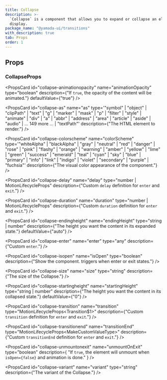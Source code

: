 ```yaml
---
title: Collapse
description: >-
  `Collapse` is a component that allows you to expand or collapse an element for
  display.
package_name: "@yamada-ui/transitions"
with_description: true
tab: Props
order: 1
---
```


## Props

### CollapseProps

<PropsCard id="collapse-_accept" name="_accept" type="CSSUIObject" />

<PropsCard id="collapse-_active" name="_active" type="CSSUIObject" />

<PropsCard id="collapse-_after" name="_after" type="CSSUIObject" />

<PropsCard id="collapse-_anylink" name="_anyLink" type="CSSUIObject" />

<PropsCard id="collapse-_autofill" name="_autofill" type="CSSUIObject" />

<PropsCard id="collapse-_backdrop" name="_backdrop" type="CSSUIObject" />

<PropsCard id="collapse-_before" name="_before" type="CSSUIObject" />

<PropsCard id="collapse-_between" name="_between" type="CSSUIObject" />

<PropsCard id="collapse-_blank" name="_blank" type="CSSUIObject" />

<PropsCard id="collapse-_checked" name="_checked" type="CSSUIObject" />

<PropsCard id="collapse-_cue" name="_cue" type="CSSUIObject" />

<PropsCard id="collapse-_cueregion" name="_cueRegion" type="CSSUIObject" />

<PropsCard id="collapse-_dark" name="_dark" type="CSSUIObject" />

<PropsCard id="collapse-_default" name="_default" type="CSSUIObject" />

<PropsCard id="collapse-_disabled" name="_disabled" type="CSSUIObject" />

<PropsCard id="collapse-_empty" name="_empty" type="CSSUIObject" />

<PropsCard id="collapse-_enabled" name="_enabled" type="CSSUIObject" />

<PropsCard id="collapse-_end" name="_end" type="CSSUIObject" />

<PropsCard id="collapse-_even" name="_even" type="CSSUIObject" />

<PropsCard id="collapse-_expanded" name="_expanded" type="CSSUIObject" />

<PropsCard
  id="collapse-_fileselector"
  name="_fileSelector"
  type="CSSUIObject"
/>

<PropsCard id="collapse-_filled" name="_filled" type="CSSUIObject" />

<PropsCard id="collapse-_first" name="_first" type="CSSUIObject" />

<PropsCard id="collapse-_firstletter" name="_firstLetter" type="CSSUIObject" />

<PropsCard id="collapse-_firstline" name="_firstLine" type="CSSUIObject" />

<PropsCard id="collapse-_focus" name="_focus" type="CSSUIObject" />

<PropsCard
  id="collapse-_focusvisible"
  name="_focusVisible"
  type="CSSUIObject"
/>

<PropsCard id="collapse-_focuswithin" name="_focusWithin" type="CSSUIObject" />

<PropsCard id="collapse-_fullscreen" name="_fullScreen" type="CSSUIObject" />

<PropsCard id="collapse-_grabbed" name="_grabbed" type="CSSUIObject" />

<PropsCard id="collapse-_groupaccept" name="_groupAccept" type="CSSUIObject" />

<PropsCard id="collapse-_groupactive" name="_groupActive" type="CSSUIObject" />

<PropsCard id="collapse-_groupblank" name="_groupBlank" type="CSSUIObject" />

<PropsCard
  id="collapse-_groupchecked"
  name="_groupChecked"
  type="CSSUIObject"
/>

<PropsCard
  id="collapse-_groupdisabled"
  name="_groupDisabled"
  type="CSSUIObject"
/>

<PropsCard
  id="collapse-_groupenabled"
  name="_groupEnabled"
  type="CSSUIObject"
/>

<PropsCard
  id="collapse-_groupexpanded"
  name="_groupExpanded"
  type="CSSUIObject"
/>

<PropsCard id="collapse-_groupfocus" name="_groupFocus" type="CSSUIObject" />

<PropsCard
  id="collapse-_groupfocusvisible"
  name="_groupFocusVisible"
  type="CSSUIObject"
/>

<PropsCard
  id="collapse-_groupfocuswithin"
  name="_groupFocusWithin"
  type="CSSUIObject"
/>

<PropsCard
  id="collapse-_groupgrabbed"
  name="_groupGrabbed"
  type="CSSUIObject"
/>

<PropsCard
  id="collapse-_grouphorizontal"
  name="_groupHorizontal"
  type="CSSUIObject"
/>

<PropsCard id="collapse-_grouphover" name="_groupHover" type="CSSUIObject" />

<PropsCard id="collapse-_groupidle" name="_groupIdle" type="CSSUIObject" />

<PropsCard
  id="collapse-_groupinvalid"
  name="_groupInvalid"
  type="CSSUIObject"
/>

<PropsCard id="collapse-_grouploaded" name="_groupLoaded" type="CSSUIObject" />

<PropsCard
  id="collapse-_grouploading"
  name="_groupLoading"
  type="CSSUIObject"
/>

<PropsCard
  id="collapse-_groupoptional"
  name="_groupOptional"
  type="CSSUIObject"
/>

<PropsCard
  id="collapse-_groupplaceholdershown"
  name="_groupPlaceholderShown"
  type="CSSUIObject"
/>

<PropsCard
  id="collapse-_grouppressed"
  name="_groupPressed"
  type="CSSUIObject"
/>

<PropsCard
  id="collapse-_groupreadonly"
  name="_groupReadOnly"
  type="CSSUIObject"
/>

<PropsCard
  id="collapse-_groupreadwrite"
  name="_groupReadWrite"
  type="CSSUIObject"
/>

<PropsCard id="collapse-_groupreject" name="_groupReject" type="CSSUIObject" />

<PropsCard
  id="collapse-_grouprequired"
  name="_groupRequired"
  type="CSSUIObject"
/>

<PropsCard
  id="collapse-_groupselected"
  name="_groupSelected"
  type="CSSUIObject"
/>

<PropsCard
  id="collapse-_groupuserinvalid"
  name="_groupUserInvalid"
  type="CSSUIObject"
/>

<PropsCard id="collapse-_groupvalid" name="_groupValid" type="CSSUIObject" />

<PropsCard
  id="collapse-_groupvertical"
  name="_groupVertical"
  type="CSSUIObject"
/>

<PropsCard id="collapse-_hidden" name="_hidden" type="CSSUIObject" />

<PropsCard id="collapse-_holiday" name="_holiday" type="CSSUIObject" />

<PropsCard id="collapse-_horizontal" name="_horizontal" type="CSSUIObject" />

<PropsCard id="collapse-_hover" name="_hover" type="CSSUIObject" />

<PropsCard id="collapse-_idle" name="_idle" type="CSSUIObject" />

<PropsCard
  id="collapse-_indeterminate"
  name="_indeterminate"
  type="CSSUIObject"
/>

<PropsCard id="collapse-_inrange" name="_inRange" type="CSSUIObject" />

<PropsCard id="collapse-_invalid" name="_invalid" type="CSSUIObject" />

<PropsCard id="collapse-_last" name="_last" type="CSSUIObject" />

<PropsCard id="collapse-_light" name="_light" type="CSSUIObject" />

<PropsCard id="collapse-_link" name="_link" type="CSSUIObject" />

<PropsCard id="collapse-_loaded" name="_loaded" type="CSSUIObject" />

<PropsCard id="collapse-_loading" name="_loading" type="CSSUIObject" />

<PropsCard id="collapse-_marker" name="_marker" type="CSSUIObject" />

<PropsCard id="collapse-_mediadark" name="_mediaDark" type="CSSUIObject" />

<PropsCard id="collapse-_medialight" name="_mediaLight" type="CSSUIObject" />

<PropsCard
  id="collapse-_mediareducemotion"
  name="_mediaReduceMotion"
  type="CSSUIObject"
/>

<PropsCard id="collapse-_modal" name="_modal" type="CSSUIObject" />

<PropsCard
  id="collapse-_nativeactive"
  name="_nativeActive"
  type="CSSUIObject"
/>

<PropsCard
  id="collapse-_nativechecked"
  name="_nativeChecked"
  type="CSSUIObject"
/>

<PropsCard
  id="collapse-_nativedisabled"
  name="_nativeDisabled"
  type="CSSUIObject"
/>

<PropsCard id="collapse-_nativefocus" name="_nativeFocus" type="CSSUIObject" />

<PropsCard
  id="collapse-_nativefocusvisible"
  name="_nativeFocusVisible"
  type="CSSUIObject"
/>

<PropsCard
  id="collapse-_nativefocuswithin"
  name="_nativeFocusWithin"
  type="CSSUIObject"
/>

<PropsCard
  id="collapse-_nativehidden"
  name="_nativeHidden"
  type="CSSUIObject"
/>

<PropsCard id="collapse-_nativehover" name="_nativeHover" type="CSSUIObject" />

<PropsCard
  id="collapse-_nativereadonly"
  name="_nativeReadOnly"
  type="CSSUIObject"
/>

<PropsCard
  id="collapse-_nativetarget"
  name="_nativeTarget"
  type="CSSUIObject"
/>

<PropsCard id="collapse-_nativevalid" name="_nativeValid" type="CSSUIObject" />

<PropsCard id="collapse-_notfirst" name="_notFirst" type="CSSUIObject" />

<PropsCard id="collapse-_notlast" name="_notLast" type="CSSUIObject" />

<PropsCard id="collapse-_nottarget" name="_notTarget" type="CSSUIObject" />

<PropsCard id="collapse-_odd" name="_odd" type="CSSUIObject" />

<PropsCard id="collapse-_only" name="_only" type="CSSUIObject" />

<PropsCard id="collapse-_optional" name="_optional" type="CSSUIObject" />

<PropsCard id="collapse-_outrange" name="_outRange" type="CSSUIObject" />

<PropsCard id="collapse-_outside" name="_outside" type="CSSUIObject" />

<PropsCard id="collapse-_paused" name="_paused" type="CSSUIObject" />

<PropsCard id="collapse-_peeraccept" name="_peerAccept" type="CSSUIObject" />

<PropsCard id="collapse-_peeractive" name="_peerActive" type="CSSUIObject" />

<PropsCard id="collapse-_peerblank" name="_peerBlank" type="CSSUIObject" />

<PropsCard id="collapse-_peerchecked" name="_peerChecked" type="CSSUIObject" />

<PropsCard
  id="collapse-_peerdisabled"
  name="_peerDisabled"
  type="CSSUIObject"
/>

<PropsCard id="collapse-_peerenabled" name="_peerEnabled" type="CSSUIObject" />

<PropsCard
  id="collapse-_peerexpanded"
  name="_peerExpanded"
  type="CSSUIObject"
/>

<PropsCard id="collapse-_peerfocus" name="_peerFocus" type="CSSUIObject" />

<PropsCard
  id="collapse-_peerfocusvisible"
  name="_peerFocusVisible"
  type="CSSUIObject"
/>

<PropsCard
  id="collapse-_peerfocuswithin"
  name="_peerFocusWithin"
  type="CSSUIObject"
/>

<PropsCard id="collapse-_peergrabbed" name="_peerGrabbed" type="CSSUIObject" />

<PropsCard
  id="collapse-_peerhorizontal"
  name="_peerHorizontal"
  type="CSSUIObject"
/>

<PropsCard id="collapse-_peerhover" name="_peerHover" type="CSSUIObject" />

<PropsCard id="collapse-_peeridle" name="_peerIdle" type="CSSUIObject" />

<PropsCard id="collapse-_peerinvalid" name="_peerInvalid" type="CSSUIObject" />

<PropsCard id="collapse-_peerloaded" name="_peerLoaded" type="CSSUIObject" />

<PropsCard id="collapse-_peerloading" name="_peerLoading" type="CSSUIObject" />

<PropsCard
  id="collapse-_peeroptional"
  name="_peerOptional"
  type="CSSUIObject"
/>

<PropsCard
  id="collapse-_peerplaceholdershown"
  name="_peerPlaceholderShown"
  type="CSSUIObject"
/>

<PropsCard id="collapse-_peerpressed" name="_peerPressed" type="CSSUIObject" />

<PropsCard
  id="collapse-_peerreadonly"
  name="_peerReadOnly"
  type="CSSUIObject"
/>

<PropsCard
  id="collapse-_peerreadwrite"
  name="_peerReadWrite"
  type="CSSUIObject"
/>

<PropsCard id="collapse-_peerreject" name="_peerReject" type="CSSUIObject" />

<PropsCard
  id="collapse-_peerrequired"
  name="_peerRequired"
  type="CSSUIObject"
/>

<PropsCard
  id="collapse-_peerselected"
  name="_peerSelected"
  type="CSSUIObject"
/>

<PropsCard
  id="collapse-_peeruserinvalid"
  name="_peerUserInvalid"
  type="CSSUIObject"
/>

<PropsCard id="collapse-_peervalid" name="_peerValid" type="CSSUIObject" />

<PropsCard
  id="collapse-_peervertical"
  name="_peerVertical"
  type="CSSUIObject"
/>

<PropsCard id="collapse-_picture" name="_picture" type="CSSUIObject" />

<PropsCard id="collapse-_placeholder" name="_placeholder" type="CSSUIObject" />

<PropsCard
  id="collapse-_placeholdershown"
  name="_placeholderShown"
  type="CSSUIObject"
/>

<PropsCard id="collapse-_playing" name="_playing" type="CSSUIObject" />

<PropsCard id="collapse-_pressed" name="_pressed" type="CSSUIObject" />

<PropsCard id="collapse-_print" name="_print" type="CSSUIObject" />

<PropsCard id="collapse-_readonly" name="_readOnly" type="CSSUIObject" />

<PropsCard id="collapse-_readwrite" name="_readWrite" type="CSSUIObject" />

<PropsCard id="collapse-_reject" name="_reject" type="CSSUIObject" />

<PropsCard id="collapse-_required" name="_required" type="CSSUIObject" />

<PropsCard id="collapse-_ripple" name="_ripple" type="CSSUIObject" />

<PropsCard id="collapse-_scrollbar" name="_scrollbar" type="CSSUIObject" />

<PropsCard
  id="collapse-_scrollbarbutton"
  name="_scrollbarButton"
  type="CSSUIObject"
/>

<PropsCard
  id="collapse-_scrollbarcorner"
  name="_scrollbarCorner"
  type="CSSUIObject"
/>

<PropsCard
  id="collapse-_scrollbarthumb"
  name="_scrollbarThumb"
  type="CSSUIObject"
/>

<PropsCard
  id="collapse-_scrollbartrack"
  name="_scrollbarTrack"
  type="CSSUIObject"
/>

<PropsCard
  id="collapse-_scrollbartrackpiece"
  name="_scrollbarTrackPiece"
  type="CSSUIObject"
/>

<PropsCard id="collapse-_selected" name="_selected" type="CSSUIObject" />

<PropsCard id="collapse-_selection" name="_selection" type="CSSUIObject" />

<PropsCard id="collapse-_start" name="_start" type="CSSUIObject" />

<PropsCard id="collapse-_target" name="_target" type="CSSUIObject" />

<PropsCard id="collapse-_today" name="_today" type="CSSUIObject" />

<PropsCard id="collapse-_userinvalid" name="_userInvalid" type="CSSUIObject" />

<PropsCard id="collapse-_valid" name="_valid" type="CSSUIObject" />

<PropsCard id="collapse-_vertical" name="_vertical" type="CSSUIObject" />

<PropsCard id="collapse-_visited" name="_visited" type="CSSUIObject" />

<PropsCard id="collapse-_weekend" name="_weekend" type="CSSUIObject" />

<PropsCard
  id="collapse-animationopacity"
  name="animationOpacity"
  type="boolean"
  description={"If `true`, the opacity of the content will be animated."}
  defaultValue={"true"}
/>

<PropsCard
  id="collapse-as"
  name="as"
  type='"symbol" | "object" | "clipPath" | "text" | "g" | "marker" | "mask" | "p" | "filter" | "style" | "animate" | "div" | "a" | "abbr" | "address" | "area" | "article" | "aside" | "audio" | ... 149 more ... | "textPath"'
  description={"The HTML element to render."}
/>

<PropsCard
  id="collapse-colorscheme"
  name="colorScheme"
  type='"whiteAlpha" | "blackAlpha" | "gray" | "neutral" | "red" | "danger" | "rose" | "pink" | "flashy" | "orange" | "warning" | "amber" | "yellow" | "lime" | "green" | "success" | "emerald" | "teal" | "cyan" | "sky" | "blue" | "primary" | "info" | "link" | "indigo" | "violet" | "secondary" | "purple" | "fuchsia"'
  description={"The visual color appearance of the component."}
/>

<PropsCard
  id="collapse-delay"
  name="delay"
  type="number | MotionLifecycleProps<number>"
  description={"Custom `delay` definition for `enter` and `exit`."}
/>

<PropsCard
  id="collapse-duration"
  name="duration"
  type="number | MotionLifecycleProps<number>"
  description={"Custom `duration` definition for `enter` and `exit`."}
/>

<PropsCard
  id="collapse-endingheight"
  name="endingHeight"
  type="string | number"
  description={"The height you want the content in its expanded state."}
  defaultValue={"auto"}
/>

<PropsCard
  id="collapse-enter"
  name="enter"
  type="any"
  description={"Custom `enter`."}
/>

<PropsCard
  id="collapse-isopen"
  name="isOpen"
  type="boolean"
  description={"Show the component. triggers when enter or exit states."}
/>

<PropsCard
  id="collapse-size"
  name="size"
  type="string"
  description={"The size of the Collapse."}
/>

<PropsCard
  id="collapse-startingheight"
  name="startingHeight"
  type="string | number"
  description={"The height you want the content in its collapsed state."}
  defaultValue={"0"}
/>

<PropsCard
  id="collapse-transition"
  name="transition"
  type="MotionLifecycleProps<Transition$1>"
  description={"Custom `transition` definition for `enter` and `exit`."}
/>

<PropsCard
  id="collapse-transitionend"
  name="transitionEnd"
  type="MotionLifecycleProps<MakeCustomValueType<TargetProperties>>"
  description={"Custom `transitionEnd` definition for `enter` and `exit`."}
/>

<PropsCard
  id="collapse-unmountonexit"
  name="unmountOnExit"
  type="boolean"
  description={
    "If `true`, the element will unmount when `isOpen={false}` and animation is done."
  }
/>

<PropsCard
  id="collapse-variant"
  name="variant"
  type="string"
  description={"The variant of the Collapse."}
/>
